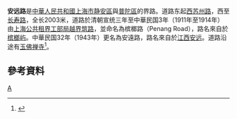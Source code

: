'''安远路'''是[[中華人民共和國|中華人民共和國]][[上海市|上海市]][[静安區|静安區]]與[[普陀區|普陀區]]的界路。道路东起[[西苏州路|西苏州路]]，西至[[长寿路_(上海)|长寿路]]，全长2003米，道路於清朝宣统三年至中華民国3年（1911年至1914年）由[[上海公共租界工部局|上海公共租界工部局]][[越界筑路|越界筑路]]，並命名為槟榔路（Penang Road），路名來自於[[槟榔屿|槟榔屿]]。中華民国32年（1943年）更名為安遠路，路名來自於[[江西|江西]][[安远|安远]]。道路沿途有[[玉佛禅寺|玉佛禅寺]]<ref>{{cite news |title=第二节　县镇级类 |url=http://www.shtong.gov.cn/Newsite/node2/node2245/node70862/node70870/node70919/node70925/userobject1ai73717.html |publisher=上海市地方志辦公室 |accessdate=2021-01-22 |archive-date=2015-09-24 |archive-url=https://web.archive.org/web/20150924124855/http://www.shtong.gov.cn/newsite/node2/node2245/node70862/node70870/node70919/node70925/userobject1ai73717.html |dead-url=no }}</ref>。

== 參考資料 ==
{{Reflist|2}}

[[Category:上海道路|A]]